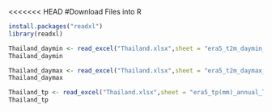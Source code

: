 <<<<<<< HEAD
#Download Files into R

```r
install.packages("readxl")
library(readxl)
```
```r
Thailand_daymin <- read_excel("Thailand.xlsx",sheet = "era5_t2m_daymin_annual_Thailand")
Thailand_daymin
```
```r
Thailand_daymax <- read_excel("Thailand.xlsx",sheet = "era5_t2m_daymax_annual_Thailand")
Thailand_daymax
```
```r
Thailand_tp <- read_excel("Thailand.xlsx",sheet = "era5_tp(mm)_annual_Thailand")
Thailand_tp
```

